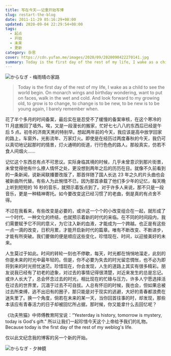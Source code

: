```yaml
---
title: 写在今天——记重开始写博
slug: restart-the-blog
date: 2011-11-29 05:16:29+08:00
updated: 2020-09-04 22:29:54+08:00
tags:
  - 起点
  - 开始
  - 未来
  - 更新
category: 杂思
cover: https://cdn.yufan.me/images/2020/09/2020090422270141.jpg
summary: Today is the first day of the rest of my life, I wake as a child to see the world begin.
---
```


![からなぎ - 梅雨晴の家路](https://cdn.yufan.me/images/2020/09/2020090422290185.jpg)

<MusicPlayer netease={1345084315} />

> Today is the first day of the rest of my life, I wake as a child to see the world begin. On monarch wings and birthday wondering, want to put on faces, walk in the wet and cold. And look forward to my growing old, to grow is to change, to change is to be new, to be new is to be young again, I barely remember when.

花了半个多月的时间备案，最后实在是忍受不了缓慢的备案审核，在这个寒冷的 11 月底搬回了墙外。唉，又是一段漫长的搬家，忙好七七八八的东西后已经是午后 5 点。初冬的济南天黑的特别早。想起两年前的今天，我应该是高中放学回家的路上，车窗外，光影流年、万家灯火。即使是在经历过两度春秋的今天，我仍可以真切地记起那时的情景，灯火通明的街道，行行色色的路人。那般真实，仿若不食人间烟火……

记忆这个东西总有点不可思议。实际身临其境的时候，几乎未曾意识到那片街景，未曾觉得他有什么撩人情怀之处，更没想到两年之后的历历在目。就像不久前看到的一条新闻，说新闻联播要改版了，那首伴随了国人长达 23 年之久的片头曲也会被新曲所代替。有些人为此惋惜不已，因为那首承载了他们多少年的记忆，每天晚上听到短短的 16 秒的音乐，就预示着饭点到了。对于许多人来说，那不只是一段音乐，更是一种精神寄托。如今要改变这已经习惯了的老曲，倒是真的有点舍不得。

不过在我看来，有些改变是必要的，或许这一个个的小改变组合在一起，就形成了一个时代、一种文化的终结，也就预示着新的时代的来临。在不同的时间段内，我们需要赋予它不同的意义，为它注入新的血液，才能成为一个跨越。也正是有这些一点一滴的改变，日积月累，才能开启新时代的篇章。唯有不断改变、不断进步，才能有所突破。我们要做的便是顺应这些变化，珍惜现在、时间，以迎接美好的未来。

人生莫过于如此。时间的转轮一刻也不停歇，每天，时光都在悄悄地溜走，此刻的你是未来的时光中最年轻的。但是，你不必要为失去的时光留恋惆怅，也不必为即将到来的时光担忧迷茫。珍惜现在，你会发现，人生的道路上其实有很多精彩。朋友说我已经有了初老的迹象，对过去的事情记得很清楚，对近来发生的总是忘记。或许人长大了，总会怀念过去的时光，相比现在的忙碌与压力，许多人宁愿选择活在过去的世界里，沉湎于过去不可自拔。人总有怀旧的时候，我也会，但如果总被过去所束缚，逃不出旧有的圈子，那只能是对于现实的逃避，大好的青春都浪费在迷失里了。换一个角度，倘若在未来的某一天，当你回首往事的时，却发现，那些本该应有青春活力的日子却被回忆所占据，那时候，你又能拿什么去回忆呢？

《功夫熊猫》中师傅教育阿宝说：“Yesterday is history, tomorrow is mystery, today is God's gift.” 所以让我们一起珍惜今天这个上帝给予我们的礼物。Because today is the first day of the rest of my weblog's life.

仅以此文纪念我的博客的另一个新的开始。

![からなぎ - 夕神鏡](https://cdn.yufan.me/images/2020/09/2020090422293440.jpg)
